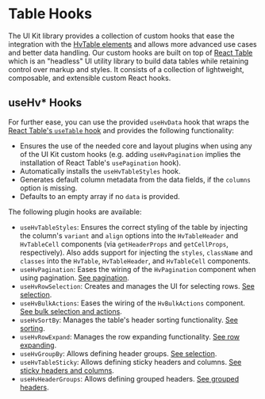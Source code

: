 
<Meta title="Visualizations/Table/Table Hooks" />

# Table Hooks

The UI Kit library provides a collection of custom hooks that ease the integration with the [HvTable elements](/docs/guides-table--main) and allows more advanced
use cases and better data handling. Our custom hooks are built on top of [React Table](https://tanstack.com/table/v8/?from=reactTableV7&original=https://react-table-v7.tanstack.com/)
which is an "headless" UI utility library to build data tables while retaining control over markup and styles. It consists of a collection of lightweight,
composable, and extensible custom React hooks.

## useHv\* Hooks

For further ease, you can use the provided `useHvData` hook that wraps the
[React Table's `useTable` hook](https://tanstack.com/table/v8/docs/guide/tables?from=reactTableV7&original=https://react-table-v7.tanstack.com/docs/api/useTable)
and provides the following functionality:

- Ensures the use of the needed core and layout plugins when using any of the UI Kit custom hooks (e.g. adding `useHvPagination` implies the installation of
  React Table's `usePagination` hook).
- Automatically installs the `useHvTableStyles` hook.
- Generates default column metadata from the data fields, if the `columns` option is missing.
- Defaults to an empty array if no `data` is provided.

The following plugin hooks are available:

- `useHvTableStyles`: Ensures the correct styling of the table by injecting the column's `variant` and `align` options into the `HvTableHeader` and
  `HvTableCell` components (via `getHeaderProps` and `getCellProps`, respectively). Also adds support for injecting the `styles`, `className` and
  `classes` into the `HvTable`, `HvTableHeader`, and `HvTableCell` components.
- `useHvPagination`: Eases the wiring of the `HvPagination` component when using pagination. [See pagination](./?path=/docs/visualizations-table-table-hooks-usehvpagination--docs).
- `useHvRowSelection`: Creates and manages the UI for selecting rows. [See selection](./?path=/docs/visualizations-table-table-hooks-usehvrowselection--docs).
- `useHvBulkActions`: Eases the wiring of the `HvBulkActions` component. [See bulk selection and actions](./?path=/docs/visualizations-table-table-hooks-usehvbulkactions--docs).
- `useHvSortBy`: Manages the table's header sorting functionality. [See sorting](./?path=/docs/visualizations-table-table-hooks-usehvsortby--docs).
- `useHvRowExpand`: Manages the row expanding functionality. [See row expanding](./?path=/docs/visualizations-table-table-hooks-usehvrowexpand--docs).
- `useHvGroupBy`: Allows defining header groups. [See selection](./?path=/docs/visualizations-table-table-hooks-usehvgroupby--docs).
- `useHvTableSticky`: Allows defining sticky headers and columns. [See sticky headers and columns](./?path=/docs/visualizations-table-table-hooks-usehvtablesticky--docs).
- `useHvHeaderGroups`: Allows defining grouped headers. [See grouped headers](./?path=/docs/visualizations-table-table-hooks-usehvheadergroups--docs).

<Canvas>
  <Story name="Table Hooks" story={UseHvHooksStory} />
</Canvas>
